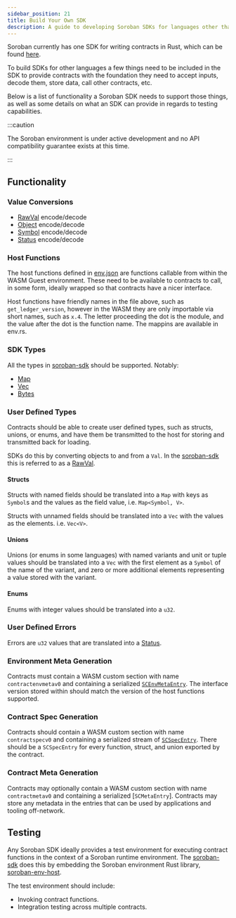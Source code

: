 ```yaml
---
sidebar_position: 21
title: Build Your Own SDK
description: A guide to developing Soroban SDKs for languages other than Rust.
---
```


Soroban currently has one SDK for writing contracts in Rust, which can be found [here][soroban-sdk].

To build SDKs for other languages a few things need to be included in the SDK to provide contracts with the foundation they need to accept inputs, decode them, store data, call other contracts, etc.

Below is a list of functionality a Soroban SDK needs to support those things, as well as some details on what an SDK can provide in regards to testing capabilities.

:::caution

The Soroban environment is under active development and no API compatibility guarantee exists at this time.

:::

## Functionality

### Value Conversions

- [RawVal] encode/decode
- [Object] encode/decode
- [Symbol] encode/decode
- [Status] encode/decode

### Host Functions

The host functions defined in [env.json] are functions callable from within the WASM Guest environment. These need to be available to contracts to call, in some form, ideally wrapped so that contracts have a nicer interface.

Host functions have friendly names in the file above, such as `get_ledger_version`, however in the WASM they are only importable via short names, such as `x.4`. The letter proceeding the dot is the module, and the value after the dot is the function name. The mappins are available in env.rs.

### SDK Types

All the types in [soroban-sdk](https://docs.rs/soroban-sdk) should be supported. Notably:

- [Map]
- [Vec]
- [Bytes]

### User Defined Types

Contracts should be able to create user defined types, such as structs, unions, or enums, and have them be transmitted to the host for storing and transmitted back for loading.

SDKs do this by converting objects to and from a `Val`. In the [soroban-sdk] this is referred to as a [RawVal].

#### Structs

Structs with named fields should be translated into a `Map` with keys as `Symbol`s and the values as the field value, i.e. `Map<Symbol, V>`.

Structs with unnamed fields should be translated into a `Vec` with the values as the elements. i.e. `Vec<V>`.

#### Unions

Unions (or enums in some languages) with named variants and unit or tuple values should be translated into a `Vec` with the first element as a `Symbol` of the name of the variant, and zero or more additional elements representing a value stored with the variant.

#### Enums

Enums with integer values should be translated into a `u32`.

### User Defined Errors

Errors are `u32` values that are translated into a [Status].

### Environment Meta Generation

Contracts must contain a WASM custom section with name `contractenvmetav0` and containing a serialized [`SCEnvMetaEntry`]. The interface version stored within should match the version of the host functions supported.

### Contract Spec Generation

Contracts should contain a WASM custom section with name `contractspecv0` and containing a serialized stream of [`SCSpecEntry`]. There should be a `SCSpecEntry` for every function, struct, and union exported by the contract.

### Contract Meta Generation

Contracts may optionally contain a WASM custom section with name `contractmetav0` and containing a serialized [`SCMetaEntry`]. Contracts may store any metadata in the entries that can be used by applications and tooling off-network.

## Testing

Any Soroban SDK ideally provides a test environment for executing contract functions in the context of a Soroban runtime environment. The [soroban-sdk] does this by embedding the Soroban environment Rust library, [soroban-env-host].

The test environment should include:

- Invoking contract functions.
- Integration testing across multiple contracts.

[soroban-sdk]: https://docs.rs/soroban-sdk
[soroban-env-host]: https://github.com/stellar/rs-soroban-env
[RawVal]: https://github.com/stellar/rs-soroban-env/blob/main/soroban-env-common/src/raw_val.rs
[Status]: https://github.com/stellar/rs-soroban-env/blob/main/soroban-env-common/src/status.rs
[Object]: https://github.com/stellar/rs-soroban-env/blob/main/soroban-env-common/src/object.rs
[Symbol]: https://github.com/stellar/rs-soroban-env/blob/main/soroban-env-common/src/symbol.rs
[env.json]: https://github.com/stellar/rs-soroban-env/blob/main/soroban-env-common/env.json
[Map]: https://github.com/stellar/rs-soroban-sdk/blob/main/soroban-sdk/src/map.rs
[Vec]: https://github.com/stellar/rs-soroban-sdk/blob/main/soroban-sdk/src/vec.rs
[Bytes]: https://github.com/stellar/rs-soroban-sdk/blob/main/soroban-sdk/src/bytes.rs
[`SCEnvMetaEntry`]: https://github.com/stellar/stellar-xdr/blob/next/Stellar-contract-env-meta.x
[`SCSpecEntry`]: https://github.com/stellar/stellar-xdr/blob/next/Stellar-contract-spec.x
